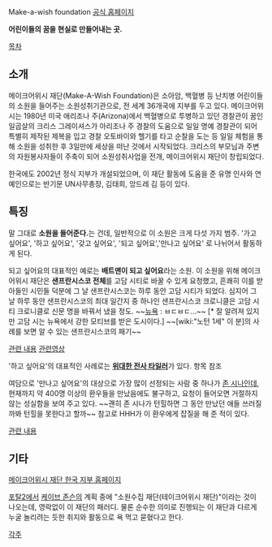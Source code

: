 Make-a-wish foundation
[http://wish.org 공식 홈페이지]

'''어린이들의 꿈을 현실로 만들어내는 곳.'''

[[목차]]

== 소개 ==

메이크어위시 재단(Make-A-Wish Foundation)은 소아암, 백혈병 등 난치병 어린이들의 소원을 들어주는 소원성취기관으로, 전 세계 36개국에 지부를 두고 있다. 메이크어위시는 1980년 미국 애리조나 주(Arizona)에서 백혈병으로 투병하고 있던 경찰관이 꿈인 일곱살의 크리스 그레이셔스가 아리조나 주 경찰의 도움으로 일일 명예 경찰관이 되어 특별히 제작된 제복을 입고 경찰 오토바이와 헬기를 타고 순찰을 도는 등 일일 체험을 통해 소원을 성취한 후 3일만에 세상을 떠난 것에서 시작되었다. 크리스의 부모님과 주변의 자원봉사자들이 주축이 되어 소원성취사업을 전개, 메이크어위시 재단이 창립되었다.

한국에도 2002년 정식 지부가 개설되었으며, 이 재단 활동에 도움을 준 유명 인사와 연예인으로는 반기문 UN사무총장, 김태희, 앙드레 김 등이 있다.

== 특징 ==
말 그대로 '''소원을 들어준다.'''는 건데, 일반적으로 이 소원은 크게 다섯 가지 범주. '가고 싶어요', '하고 싶어요', '갖고 싶어요', '되고 싶어요','만나고 싶어요' 로 나뉘어서 활동하게 된다.

되고 싶어요의 대표적인 예로는 '''배트맨이 되고 싶어요'''라는 소원. 이 소원을 위해 메이크어위시 재단은 '''샌프란시스코 전체'''를 고담 시티로 바꿀 수 있게 요청했고, 흔쾌히 이를 받아들인 시민들 덕분에 그 날 샌프란시스코는 하루 동안 고담 시티가 되었다. 심지어 그 날 하루 동안 샌프란시스코의 최대 일간지 중 하나인 샌프란시스코 크로니클은 고담 시티 크로니클로 신문 명을 바꿔서 냈을 정도. ~~[[뉴욕]] : ㅂㄷㅂㄷ...~~ [* 잘 알려져 있지만 고담 시는 뉴욕에서 강한 모티브를 받은 도시이다.] ~~[wiki:"노턴 1세" 이 분]의 사례를 보면 알 수 있는 샌프란시스코의 패기~~

[http://mlbpark.donga.com/mbs/articleV.php?mbsC=bullpen&mbsIdx=3301483&cpage=&mbsW=&select=&opt=&keyword= 관련 내용]
[http://www.youtube.com/watch?v=-uu2zpn82WI 관련영상]

'하고 싶어요'의 대표적인 사례로는 '''[[위대한 전사 타일러]]'''가 있다. 항목 참조

여담으로 '만나고 싶어요'의 대상으로 가장 많이 선정되는 사람 중 하나가 [[존 시나]]인데, 현재까지 약 400명 이상의 환우들을 만났음에도 불구하고, 요청이 들어오면 거절하지 않는 성실함을 보여 주고 있다. ~~괜히 존 시나가 턴힐하면 그 동안 만났던 애들 쓰러질까봐 턴힐을 못한다고 할까~~ 참고로 HHH가 이 환우에게 잡질을 해 준 적이 있다.

[http://gall.dcinside.com/board/view/?id=wwe&no=390959 관련 내용]

== 기타 ==
[http://www.wish.or.kr/ 메이크어위시 재단 한국 지부 홈페이지]

[[포탈2]]에서 [[케이브 존슨]]의 계획 중에 "소원수집 재단(테이크어위시 재단)"이라는 것이 나오는데, 영락없이 이 재단의 패러디. 물론 순수한 의미로 진행되는 이 재단과 다르게 누굴 놀리려는 듯한 취지와 활동으로 욕 먹고 묻혔다고 한다.

[[각주]]
